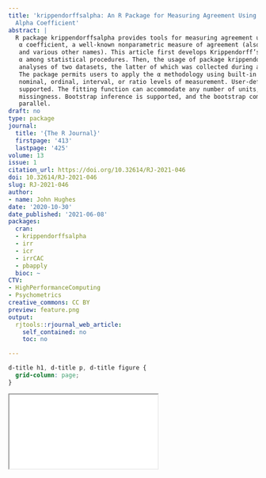 ```yaml
---
title: 'krippendorffsalpha: An R Package for Measuring Agreement Using Krippendorff''s
  Alpha Coefficient'
abstract: |
  R package krippendorffsalpha provides tools for measuring agreement using Krippendorff’s
   α coefficient, a well-known nonparametric measure of agreement (also called inter-rater reliability
   and various other names). This article first develops Krippendorff’s α in a natural way and situates
   α among statistical procedures. Then, the usage of package krippendorffsalpha is illustrated via
   analyses of two datasets, the latter of which was collected during an imaging study of hip cartilage.
   The package permits users to apply the α methodology using built-in distance functions for the
   nominal, ordinal, interval, or ratio levels of measurement. User-defined distance functions are also
   supported. The fitting function can accommodate any number of units, any number of coders, and
   missingness. Bootstrap inference is supported, and the bootstrap computation can be carried out in
   parallel.
draft: no
type: package
journal:
  title: '{The R Journal}'
  firstpage: '413'
  lastpage: '425'
volume: 13
issue: 1
citation_url: https://doi.org/10.32614/RJ-2021-046
doi: 10.32614/RJ-2021-046
slug: RJ-2021-046
author:
- name: John Hughes
date: '2020-10-30'
date_published: '2021-06-08'
packages:
  cran:
  - krippendorffsalpha
  - irr
  - icr
  - irrCAC
  - pbapply
  bioc: ~
CTV:
- HighPerformanceComputing
- Psychometrics
creative_commons: CC BY
preview: feature.png
output:
  rjtools::rjournal_web_article:
    self_contained: no
    toc: no

---
```


```css
d-title h1, d-title p, d-title figure {
  grid-column: page;
}
```

<div class="l-page">
  <object data="RJ-2021-046.pdf" type="application/pdf" style="height:955px;width:100%">
    <iframe src="RJ-2021-046.pdf"></iframe>
  </object>
</div>
